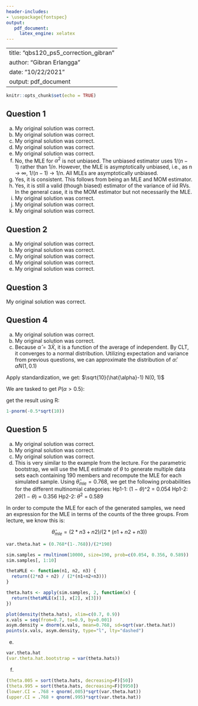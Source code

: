 ```yaml
---
header-includes:
- \usepackage{fontspec}
output:
   pdf_document:
     latex_engine: xelatex
---
```


---
title: "qbs120_ps5_correction_gibran"
author: "Gibran Erlangga"
date: "10/22/2021"
output: pdf_document
---

```r
knitr::opts_chunk$set(echo = TRUE)
```

## Question 1
a) My original solution was correct.
b) My original solution was correct.
c) My original solution was correct.
d) My original solution was correct.
e) My original solution was correct.
f) No, the MLE for $\alpha^2$ is not unbiased. The unbiased estimator uses $1/(n − 1)$ rather than $1/n$. However, the MLE is asymptotically unbiased, i.e., as n → $\infty$, $1/(n − 1)$ → $1/n$. All MLEs are asymptotically unbiased.
g) Yes, it is consistent. This follows from being an MLE and MOM estimator.
h) Yes, it is still a valid (though biased) estimator of the variance of iid RVs. In the general case, it is the MOM estimator but not necessarily the MLE.
i) My original solution was correct.
j) My original solution was correct.
k) My original solution was correct.

## Question 2
a) My original solution was correct.
b) My original solution was correct.
c) My original solution was correct.
d) My original solution was correct.
e) My original solution was correct.

## Question 3
My original solution was correct.

## Question 4
a) My original solution was correct.
b) My original solution was correct.
c) Because $\hat{\alpha} = 3\bar{X}$, it is a function of the average of independent. By CLT, it converges to a normal distribution. Utilizing expectation and variance from previous questions, we can approximate the distribution of $\hat{\alpha}$:
$\hat{\alpha}  N(1, 0.1)$

Apply standardization, we get:
$\sqrt{10}(\hat{\alpha}-1) N(0, 1)$

We are tasked to get $P(\alpha > 0.5)$:

\begin{align*}
P(\alpha > 0.5) &= 1 - P(\alpha < 0.5)\\
&= 1 - P(\sqrt{10}(\hat{\alpha}-1) < \sqrt{10}(0.5-1))\\
&= 1 - P(\sqrt{10}(\hat{\alpha}-1) < -0.5\sqrt{10})\\
&= 1 - \Phi(-0.5\sqrt{10})
\end{align*}

get the result using R:
``` r
1-pnorm(-0.5*sqrt(10))
```


## Question 5
a) My original solution was correct.
b) My original solution was correct.
c) My original solution was correct. 
d) This is very similar to the example from the lecture. For the parametric bootstrap, we will use the MLE estimate of $\theta$ to generate multiple data sets each containing 190 members and recompute the MLE for each simulated sample. Using $\hat\theta_{mle} = 0.768$, we get the following probabilities for the different multinomial categories:
Hp1-1: (1 − $\theta$)^2 = 0.054
Hp1-2: 2$\theta$(1 − $\theta$) = 0.356
Hp2-2: $\theta^2$ = 0.589

In order to compute the MLE for each of the generated samples, we need an expression for the MLE in terms of the counts of the three groups. From lecture, we know this is:

$$\hat\theta_{mle} = (2*n3 + n2) / (2*(n1+n2+n3))$$
``` r
var.theta.hat = (0.768*(1-.768))/(2*190)

sim.samples = rmultinom(10000, size=190, prob=c(0.054, 0.356, 0.589))
sim.samples[, 1:10]

thetaMLE <- function(n1, n2, n3) {
  return((2*n3 + n2) / (2*(n1+n2+n3)))
}

theta.hats <- apply(sim.samples, 2, function(x) {
  return(thetaMLE(x[1], x[2], x[3]))
})

plot(density(theta.hats), xlim=c(0.7, 0.9))
x.vals = seq(from=0.7, to=0.9, by=0.001)
asym.density = dnorm(x.vals, mean=0.768, sd=sqrt(var.theta.hat))
points(x.vals, asym.density, type="l", lty="dashed")
```
e) 
``` r
var.theta.hat
(var.theta.hat.bootstrap = var(theta.hats))
```
f) 
``` r
(theta.005 = sort(theta.hats, decreasing=F)[50])
(theta.995 = sort(theta.hats, decreasing=F)[9950])
(lower.CI = .768 + qnorm(.005)*sqrt(var.theta.hat))
(upper.CI = .768 + qnorm(.995)*sqrt(var.theta.hat))
```